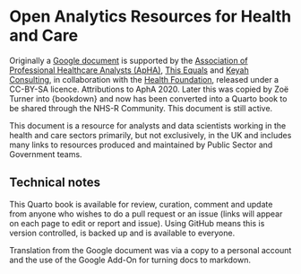 # Open Analytics Resources for Health and Care {#intro}

Originally a [Google document](https://docs.google.com/document/d/15unzokDyUQR_YLWFqBwVvds3C6B69sZn_3OQro9gB3E/edit#) is supported by the [Association of Professional Healthcare Analysts (ApHA)](https://www.aphanalysts.org/), [This Equals](http://thisequals.co.uk/) and [Keyah Consulting](https://keyahconsulting.com/), in collaboration with the [Health Foundation](https://health.org.uk/), released under a CC-BY-SA licence. 
Attributions to AphA 2020. 
Later this was copied by Zoë Turner into {bookdown} and now has been converted into a Quarto book to be shared through the NHS-R Community.
This document is still active.

This document is a resource for analysts and data scientists working in the health and care sectors primarily, but not exclusively, in the UK and includes many links to resources produced and maintained by Public Sector and Government teams.

## Technical notes 

This Quarto book is available for review, curation, comment and update from anyone who wishes to do a pull request or an issue (links will appear on each page to edit or report and issue). 
Using GitHub means this is version controlled, is backed up and is available to everyone.

Translation from the Google document was via a copy to a personal account and the use of the Google Add-On for turning docs to markdown. 
